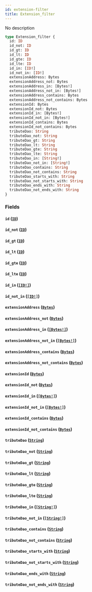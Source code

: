 ```yaml
---
id: extension-filter
title: Extension_filter
---
```


No description

```graphql
type Extension_filter {
  id: ID
  id_not: ID
  id_gt: ID
  id_lt: ID
  id_gte: ID
  id_lte: ID
  id_in: [ID!]
  id_not_in: [ID!]
  extensionAddress: Bytes
  extensionAddress_not: Bytes
  extensionAddress_in: [Bytes!]
  extensionAddress_not_in: [Bytes!]
  extensionAddress_contains: Bytes
  extensionAddress_not_contains: Bytes
  extensionId: Bytes
  extensionId_not: Bytes
  extensionId_in: [Bytes!]
  extensionId_not_in: [Bytes!]
  extensionId_contains: Bytes
  extensionId_not_contains: Bytes
  tributeDao: String
  tributeDao_not: String
  tributeDao_gt: String
  tributeDao_lt: String
  tributeDao_gte: String
  tributeDao_lte: String
  tributeDao_in: [String!]
  tributeDao_not_in: [String!]
  tributeDao_contains: String
  tributeDao_not_contains: String
  tributeDao_starts_with: String
  tributeDao_not_starts_with: String
  tributeDao_ends_with: String
  tributeDao_not_ends_with: String
}
```

### Fields

#### `id` ([`ID`](/schema/scalars/id))

#### `id_not` ([`ID`](/schema/scalars/id))

#### `id_gt` ([`ID`](/schema/scalars/id))

#### `id_lt` ([`ID`](/schema/scalars/id))

#### `id_gte` ([`ID`](/schema/scalars/id))

#### `id_lte` ([`ID`](/schema/scalars/id))

#### `id_in` ([`[ID!]`](/schema/scalars/id))

#### `id_not_in` ([`[ID!]`](/schema/scalars/id))

#### `extensionAddress` ([`Bytes`](/schema/scalars/bytes))

#### `extensionAddress_not` ([`Bytes`](/schema/scalars/bytes))

#### `extensionAddress_in` ([`[Bytes!]`](/schema/scalars/bytes))

#### `extensionAddress_not_in` ([`[Bytes!]`](/schema/scalars/bytes))

#### `extensionAddress_contains` ([`Bytes`](/schema/scalars/bytes))

#### `extensionAddress_not_contains` ([`Bytes`](/schema/scalars/bytes))

#### `extensionId` ([`Bytes`](/schema/scalars/bytes))

#### `extensionId_not` ([`Bytes`](/schema/scalars/bytes))

#### `extensionId_in` ([`[Bytes!]`](/schema/scalars/bytes))

#### `extensionId_not_in` ([`[Bytes!]`](/schema/scalars/bytes))

#### `extensionId_contains` ([`Bytes`](/schema/scalars/bytes))

#### `extensionId_not_contains` ([`Bytes`](/schema/scalars/bytes))

#### `tributeDao` ([`String`](/schema/scalars/string))

#### `tributeDao_not` ([`String`](/schema/scalars/string))

#### `tributeDao_gt` ([`String`](/schema/scalars/string))

#### `tributeDao_lt` ([`String`](/schema/scalars/string))

#### `tributeDao_gte` ([`String`](/schema/scalars/string))

#### `tributeDao_lte` ([`String`](/schema/scalars/string))

#### `tributeDao_in` ([`[String!]`](/schema/scalars/string))

#### `tributeDao_not_in` ([`[String!]`](/schema/scalars/string))

#### `tributeDao_contains` ([`String`](/schema/scalars/string))

#### `tributeDao_not_contains` ([`String`](/schema/scalars/string))

#### `tributeDao_starts_with` ([`String`](/schema/scalars/string))

#### `tributeDao_not_starts_with` ([`String`](/schema/scalars/string))

#### `tributeDao_ends_with` ([`String`](/schema/scalars/string))

#### `tributeDao_not_ends_with` ([`String`](/schema/scalars/string))
